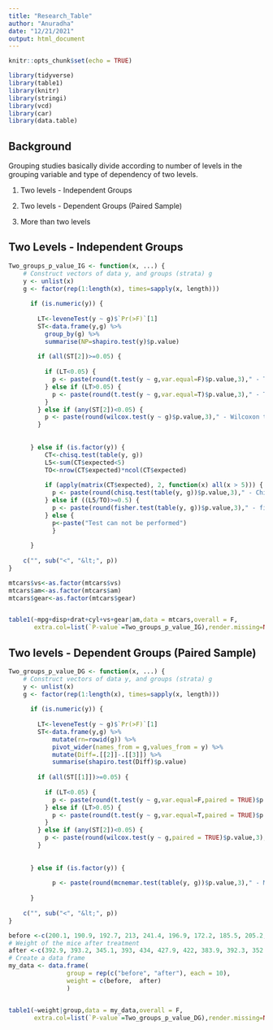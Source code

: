 ---
title: "Research_Table"
author: "Anuradha"
date: "12/21/2021"
output: html_document
---

```{r setup, include=FALSE}
knitr::opts_chunk$set(echo = TRUE)
```

```{r}
library(tidyverse)
library(table1)
library(knitr)
library(stringi)
library(vcd)
library(car)
library(data.table)
```

## Background

Grouping studies basically divide according to number of levels in the grouping variable and type of dependency of two levels.

1.  Two levels - Independent Groups

2.  Two levels - Dependent Groups (Paired Sample)

3.  More than two levels

## Two Levels - Independent Groups

```{r}
Two_groups_p_value_IG <- function(x, ...) {
    # Construct vectors of data y, and groups (strata) g
    y <- unlist(x)
    g <- factor(rep(1:length(x), times=sapply(x, length)))
  
      if (is.numeric(y)) {
        
        LT<-leveneTest(y ~ g)$`Pr(>F)`[1]
        ST<-data.frame(y,g) %>%
          group_by(g) %>% 
          summarise(NP=shapiro.test(y)$p.value)
          
        if (all(ST[2])>=0.05) {
          
          if (LT<0.05) {
            p <- paste(round(t.test(y ~ g,var.equal=F)$p.value,3)," - T test",sep = ",")
          } else if (LT>0.05) {
            p <- paste(round(t.test(y ~ g,var.equal=T)$p.value,3)," - T test",sep = ",")
          }
        } else if (any(ST[2])<0.05) {
          p <- paste(round(wilcox.test(y ~ g)$p.value,3)," - Wilcoxon test",sep = ",")
        }
        
        
      } else if (is.factor(y)) {
          CT<-chisq.test(table(y, g))
          L5<-sum(CT$expected<5)
          TO<-nrow(CT$expected)*ncol(CT$expected)
          
          if (apply(matrix(CT$expected), 2, function(x) all(x > 5))) {
            p <- paste(round(chisq.test(table(y, g))$p.value,3)," - Chi-square test",sep = ",")
          } else if ((L5/TO)>=0.5) {
            p <- paste(round(fisher.test(table(y, g))$p.value,3)," - fisher's-square test",sep = ",")
          } else {
            p<-paste("Test can not be performed")
            }
            
      }
    
    c("", sub("<", "&lt;", p))
}

mtcars$vs<-as.factor(mtcars$vs)
mtcars$am<-as.factor(mtcars$am)
mtcars$gear<-as.factor(mtcars$gear)


table1(~mpg+disp+drat+cyl+vs+gear|am,data = mtcars,overall = F,
       extra.col=list(`P-value`=Two_groups_p_value_IG),render.missing=NULL)

```

## Two levels - Dependent Groups (Paired Sample)

```{r}
Two_groups_p_value_DG <- function(x, ...) {
    # Construct vectors of data y, and groups (strata) g
    y <- unlist(x)
    g <- factor(rep(1:length(x), times=sapply(x, length)))
  
      if (is.numeric(y)) {
        
        LT<-leveneTest(y ~ g)$`Pr(>F)`[1]
        ST<-data.frame(y,g) %>%
            mutate(rn=rowid(g)) %>% 
            pivot_wider(names_from = g,values_from = y) %>% 
            mutate(Diff=.[[2]]-.[[3]]) %>% 
            summarise(shapiro.test(Diff)$p.value)
        
        if (all(ST[[1]])>=0.05) {
          
          if (LT<0.05) {
            p <- paste(round(t.test(y ~ g,var.equal=F,paired = TRUE)$p.value,3)," - Paired T test",sep = ",")
          } else if (LT>0.05) {
            p <- paste(round(t.test(y ~ g,var.equal=T,paired = TRUE)$p.value,3)," - Paired T test",sep = ",")
          }
        } else if (any(ST[2])<0.05) {
          p <- paste(round(wilcox.test(y ~ g,paired = TRUE)$p.value,3)," -Paired Wilcoxon test",sep = ",")
        }
        
        
      } else if (is.factor(y)) {
          
            p <- paste(round(mcnemar.test(table(y, g))$p.value,3)," - McNemar test",sep = ",")
            
      }
    
    c("", sub("<", "&lt;", p))
}

before <-c(200.1, 190.9, 192.7, 213, 241.4, 196.9, 172.2, 185.5, 205.2, 193.7)
# Weight of the mice after treatment
after <-c(392.9, 393.2, 345.1, 393, 434, 427.9, 422, 383.9, 392.3, 352.2)
# Create a data frame
my_data <- data.frame( 
                group = rep(c("before", "after"), each = 10),
                weight = c(before,  after)
                )


table1(~weight|group,data = my_data,overall = F,
       extra.col=list(`P-value`=Two_groups_p_value_DG),render.missing=NULL)

```
